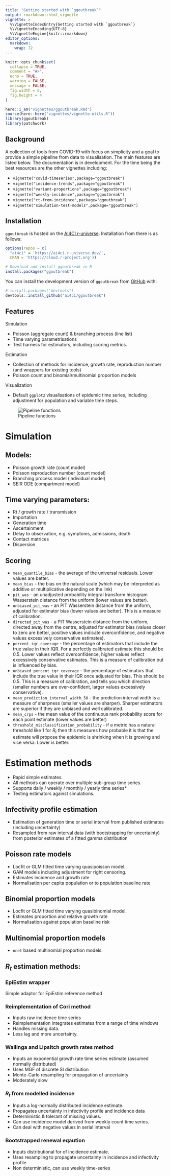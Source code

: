 ```yaml
---
title: "Getting started with `ggoutbreak`"
output: rmarkdown::html_vignette
vignette: >
  %\VignetteIndexEntry{Getting started with `ggoutbreak`}
  %\VignetteEncoding{UTF-8}
  %\VignetteEngine{knitr::rmarkdown}
editor_options: 
  markdown: 
    wrap: 72
---
```


```r

knitr::opts_chunk$set(
  collapse = TRUE,
  comment = "#>",
  echo = TRUE,
  warning = FALSE,
  message = FALSE,
  fig.width = 6,
  fig.height = 4
)

here::i_am("vignettes/ggoutbreak.Rmd")
source(here::here("vignettes/vignette-utils.R"))
library(ggoutbreak)
library(patchwork)

```

## Background

A collection of tools from COVID-19 with focus on simplicity and a goal
to provide a simple pipeline from data to visualisation. The main
features are listed below. The documentation is in development. For the
time being the best resources are the other vignettes including:

-   `vignette("covid-timeseries",package="ggoutbreak")`
-   `vignette("incidence-trends",package="ggoutbreak")`
-   `vignette("variant-proportions",package="ggoutbreak")`
-   `vignette("weekly-incidence",package="ggoutbreak")`
-   `vignette("rt-from-incidence",package="ggoutbreak")`
<!-- -   `vignette("managing-an-outbreak",package="ggoutbreak")` -->
-   `vignette("simulation-test-models",package="ggoutbreak")`

## Installation

`ggoutbreak` is hosted on the [AI4CI r-universe](https://ai4ci.r-universe.dev/).
Installation from there is as follows:

``` r
options(repos = c(
  "ai4ci" = 'https://ai4ci.r-universe.dev/',
  CRAN = 'https://cloud.r-project.org'))

# Download and install ggoutbreak in R
install.packages("ggoutbreak")
```

You can install the development version of `ggoutbreak` from
[GitHub](https://github.com/ai4ci/ggoutbreak) with:

``` r
# install.packages("devtools")
devtools::install_github("ai4ci/ggoutbreak")
```

## Features

Simulation

-   Poisson (aggregate count) & branching process (line list)
-   Time varying parametrisations
-   Test harness for estimators, including scoring metrics.

Estimation

-   Collection of methods for incidence, growth rate, reproduction
    number (and wrappers for existing tools)
-   Poisson count and binomial/multinomial proportion models

Visualization

-   Default `ggplot2` visualisations of epidemic time series, including
    adjustment for population and variable time steps.

![Pipeline functions](pipeline-map.svg)

# Simulation

## Models:

-   Poisson growth rate (count model)
-   Poisson reproduction number (count model)
-   Branching process model (individual model)
-   SEIR ODE (compartment model)

## Time varying parameters:

-   Rt / growth rate / transmission
-   Importation
-   Generation time
-   Ascertainment
-   Delay to observation, e.g. symptoms, admissions, death
-   Contact matrices
-   Dispersion

## Scoring

-   `mean_quantile_bias` - the average of the universal residuals. Lower
    values are better.
-   `mean_bias` - the bias on the natural scale (which may be
    interpreted as additive or multiplicative depending on the link)
-   `pit_was` - an unadjusted probability integral transform histogram
    Wasserstein distance from the uniform (lower values are better).
-   `unbiased_pit_was` - an PIT Wasserstein distance from the uniform,
    adjusted for estimator bias (lower values are better). This is a
    measure of calibration.
-   `directed_pit_was` - a PIT Wasserstein distance from the uniform,
    directed away from the centre, adjusted for estimator bias (values
    closer to zero are better, positive values indicate overconfidence,
    and negative values excessively conservative estimates).
-   `percent_iqr_coverage` - the percentage of estimators that include
    the true value in their IQR. For a perfectly calibrated estimate
    this should be 0.5. Lower values reflect overconfidence, higher
    values reflect excessively conservative estimates. This is a measure
    of calibration but is influenced by bias.
-   `unbiased_percent_iqr_coverage` - the percentage of estimators that
    include the true value in their IQR once adjusted for bias. This
    should be 0.5. This is a measure of calibration, and tells you which
    direction (smaller numbers are over-confident, larger values
    excessively conservative).
-   `mean_prediction_interval_width_50` - the prediction interval width
    is a measure of sharpness (smaller values are sharper). Sharper
    estimators are superior if they are unbiased and well calibrated.
-   `mean_crps` - the mean value of the continuous rank probability
    score for each point estimate (lower values are better)
-   `threshold_misclassification_probability` - if a metric has a
    natural threshold like 1 for $R_t$ then this measures how probable
    it is that the estimate will propose the epidemic is shrinking when
    it is growing and vice versa. Lower is better.

# Estimation methods

-   Rapid simple estimates.
-   All methods can operate over multiple sub-group time series.
-   Supports daily / weekly / monthly / yearly time series\*
-   Testing estimators against simulations.

## Infectivity profile estimation

-   Estimation of generation time or serial interval from published
    estimates (including uncertainty)
-   Resampled from raw interval data (with bootstrapping for
    uncertainty) from posterior estimates of a fitted gamma distribution

## Poisson rate models

-   Locfit or GLM fitted time varying quasipoisson model.
-   GAM models including adjustment for right censoring.
-   Estimates incidence and growth rate
-   Normalisation per capita population or to population baseline rate

## Binomial proportion models

-   Locfit or GLM fitted time varying quasibinomial model.
-   Estimates proportion and relative growth rate
-   Normalisation against population baseline risk

## Multinomial proportion models

-   `nnet` based multinomial proportion models.

## $R_t$ estimation methods:

### EpiEstim wrapper

Simple adaptor for EpiEstim reference method

### Reimplementation of Cori method

-   Inputs raw incidence time series
-   Reimplementation integrates estimates from a range of time windows
-   Handles missing data.
-   Less lag and more uncertainty.

### Wallinga and Lipsitch growth rates method

-   Inputs an exponential growth rate time series estimate (assumed
    normally distributed)
-   Uses MGF of discrete SI distribution
-   Monte-Carlo resampling for propagation of uncertainty
-   Moderately slow

### $R_t$ from modelled incidence

-   Inputs a log-normally distributed incidence estimate.
-   Propagates uncertainty in infectivity profile and incidence data
-   Deterministic & tolerant of missing values.
-   Can use incidence model derived from weekly count time series.
-   Can deal with negative values in serial interval

### Bootstrapped renewal eqaution

-   Inputs distributional for of incidence estimate.
-   Uses resampling to propagate uncertainty in incidence and
    infectivity profile
-   Non deterministic, can use weekly time-series
